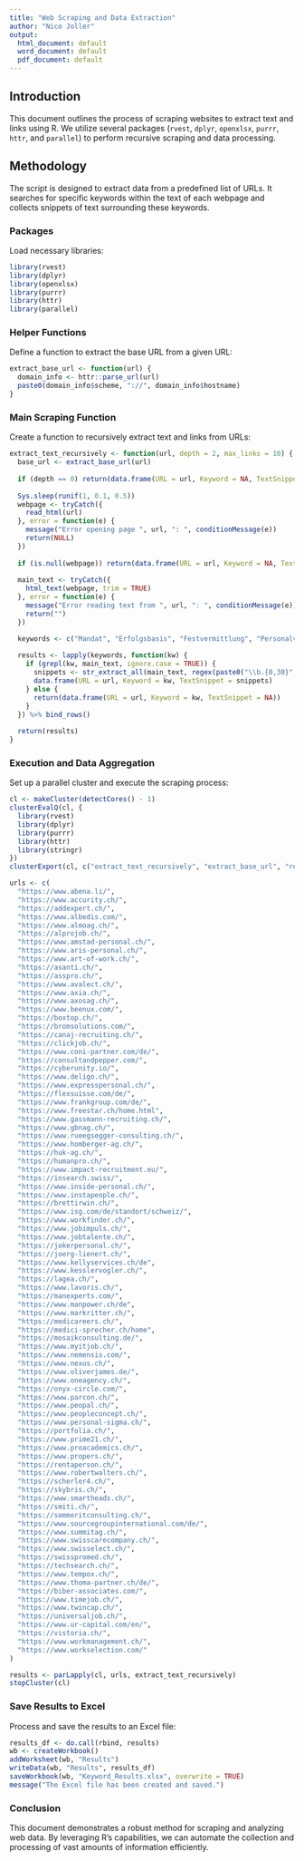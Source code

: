 ```yaml
---
title: "Web Scraping and Data Extraction"
author: "Nico Joller"
output:
  html_document: default
  word_document: default
  pdf_document: default
---
```


## Introduction

This document outlines the process of scraping websites to extract text and links using R. We utilize several packages (`rvest`, `dplyr`, `openxlsx`, `purrr`, `httr`, and `parallel`) to perform recursive scraping and data processing.

## Methodology

The script is designed to extract data from a predefined list of URLs. It searches for specific keywords within the text of each webpage and collects snippets of text surrounding these keywords.

### Packages

Load necessary libraries:

```r
library(rvest)
library(dplyr)
library(openxlsx)
library(purrr)
library(httr)
library(parallel)
```

### Helper Functions
Define a function to extract the base URL from a given URL:
```r
extract_base_url <- function(url) {
  domain_info <- httr::parse_url(url)
  paste0(domain_info$scheme, "://", domain_info$hostname)
}
```

### Main Scraping Function
Create a function to recursively extract text and links from URLs:
```r
extract_text_recursively <- function(url, depth = 2, max_links = 10) {
  base_url <- extract_base_url(url)
  
  if (depth == 0) return(data.frame(URL = url, Keyword = NA, TextSnippet = NA))
  
  Sys.sleep(runif(1, 0.1, 0.5))
  webpage <- tryCatch({
    read_html(url)
  }, error = function(e) {
    message("Error opening page ", url, ": ", conditionMessage(e))
    return(NULL)
  })
  
  if (is.null(webpage)) return(data.frame(URL = url, Keyword = NA, TextSnippet = NA))
  
  main_text <- tryCatch({
    html_text(webpage, trim = TRUE)
  }, error = function(e) {
    message("Error reading text from ", url, ": ", conditionMessage(e))
    return("")
  })

  keywords <- c("Mandat", "Erfolgsbasis", "Festvermittlung", "Personalverleih", "Executive Search", "Headhunting", "Assessment", "Temporär")
  
  results <- lapply(keywords, function(kw) {
    if (grepl(kw, main_text, ignore.case = TRUE)) {
      snippets <- str_extract_all(main_text, regex(paste0("\\b.{0,30}", kw, ".{0,30}\\b"), ignore_case = TRUE))[[1]]
      data.frame(URL = url, Keyword = kw, TextSnippet = snippets)
    } else {
      return(data.frame(URL = url, Keyword = kw, TextSnippet = NA))
    }
  }) %>% bind_rows()
  
  return(results)
}
```

### Execution and Data Aggregation
Set up a parallel cluster and execute the scraping process:
```r
cl <- makeCluster(detectCores() - 1)
clusterEvalQ(cl, {
  library(rvest)
  library(dplyr)
  library(purrr)
  library(httr)
  library(stringr)
})
clusterExport(cl, c("extract_text_recursively", "extract_base_url", "read_html", "html_text", "grepl", "Sys.sleep"))

urls <- c(
  "https://www.abena.li/",
  "https://www.accurity.ch/",
  "https://addexpert.ch/",
  "https://www.albedis.com/",
  "https://www.almoag.ch/",
  "https://alprojob.ch/",
  "https://www.amstad-personal.ch/",
  "https://www.aris-personal.ch/",
  "https://www.art-of-work.ch/",
  "https://asanti.ch/",
  "https://asspro.ch/",
  "https://www.avalect.ch/",
  "https://www.axia.ch/",
  "https://www.axosag.ch/",
  "https://www.beenux.com/",
  "https://boxtop.ch/",
  "https://bromsolutions.com/",
  "https://canaj-recruiting.ch/",
  "https://clickjob.ch/",
  "https://www.coni-partner.com/de/",
  "https://consultandpepper.com/",
  "https://cyberunity.io/",
  "https://www.deligo.ch/",
  "https://www.expresspersonal.ch/",
  "https://flexsuisse.com/de/",
  "https://www.frankgroup.com/de/",
  "https://www.freestar.ch/home.html",
  "https://www.gassmann-recruiting.ch/",
  "https://www.gbnag.ch/",
  "https://www.rueegsegger-consulting.ch/",
  "https://www.homberger-ag.ch/",
  "https://huk-ag.ch/",
  "https://humanpro.ch/",
  "https://www.impact-recruitment.eu/",
  "https://insearch.swiss/",
  "https://www.inside-personal.ch/",
  "https://www.instapeople.ch/",
  "https://brettirwin.ch/",
  "https://www.isg.com/de/standort/schweiz/",
  "https://www.workfinder.ch/",
  "https://www.jobimpuls.ch/",
  "https://www.jobtalente.ch/",
  "https://jokerpersonal.ch/",
  "https://joerg-lienert.ch/",
  "https://www.kellyservices.ch/de",
  "https://www.kesslervogler.ch/",
  "https://lagea.ch/",
  "https://www.lavoris.ch/",
  "https://manexperts.com/",
  "https://www.manpower.ch/de",
  "https://www.markritter.ch/",
  "https://medicareers.ch/",
  "https://medici-sprecher.ch/home",
  "https://mosaikconsulting.de/",
  "https://www.myitjob.ch/",
  "https://www.nemensis.com/",
  "https://www.nexus.ch/",
  "https://www.oliverjames.de/",
  "https://www.oneagency.ch/",
  "https://onyx-circle.com/",
  "https://www.parcon.ch/",
  "https://www.peopal.ch/",
  "https://www.peopleconcept.ch/",
  "https://www.personal-sigma.ch/",
  "https://portfolia.ch/",
  "https://www.prime21.ch/",
  "https://www.proacademics.ch/",
  "https://www.propers.ch/",
  "https://rentaperson.ch/",
  "https://www.robertwalters.ch/",
  "https://scherler4.ch/",
  "https://skybris.ch/",
  "https://www.smartheads.ch/",
  "https://smiti.ch/",
  "https://sommeritconsulting.ch/",
  "https://www.sourcegroupinternational.com/de/",
  "https://www.summitag.ch/",
  "https://www.swisscarecompany.ch/",
  "https://www.swisselect.ch/",
  "https://swisspromed.ch/",
  "https://techsearch.ch/",
  "https://www.tempox.ch/",
  "https://www.thoma-partner.ch/de/",
  "https://biber-associates.com/",
  "https://www.timejob.ch/",
  "https://www.twincap.ch/",
  "https://universaljob.ch/",
  "https://www.ur-capital.com/en/",
  "https://vistoria.ch/",
  "https://www.workmanagement.ch/",
  "https://www.workselection.com/"
)

results <- parLapply(cl, urls, extract_text_recursively)
stopCluster(cl)
```

### Save Results to Excel
Process and save the results to an Excel file:
```r
results_df <- do.call(rbind, results)
wb <- createWorkbook()
addWorksheet(wb, "Results")
writeData(wb, "Results", results_df)
saveWorkbook(wb, "Keyword_Results.xlsx", overwrite = TRUE)
message("The Excel file has been created and saved.")
```

### Conclusion
This document demonstrates a robust method for scraping and analyzing web data. By leveraging R's capabilities, we can automate the collection and processing of vast amounts of information efficiently.